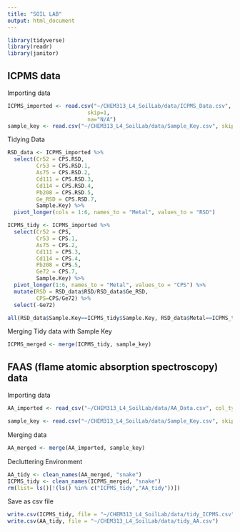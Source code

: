 ```yaml
---
title: "SOIL LAB"
output: html_document
---
```


```r
library(tidyverse)
library(readr)
library(janitor)
```

## ICPMS data

Importing data
```r

ICPMS_imported <- read.csv("~/CHEM313_L4_SoilLab/data/ICPMS_Data.csv",
                         skip=1,
                         na="N/A")
sample_key <- read.csv("~/CHEM313_L4_SoilLab/data/Sample_Key.csv", skip=0)
```


Tidying Data
```r

RSD_data <- ICPMS_imported %>% 
  select(Cr52 = CPS.RSD,
         Cr53 = CPS.RSD.1,
         As75 = CPS.RSD.2,
         Cd111 = CPS.RSD.3,
         Cd114 = CPS.RSD.4,
         Pb208 = CPS.RSD.5,
         Ge_RSD = CPS.RSD.7,
         Sample.Key) %>% 
  pivot_longer(cols = 1:6, names_to = "Metal", values_to = "RSD")

ICPMS_tidy <- ICPMS_imported %>% 
  select(Cr52 = CPS,
         Cr53 = CPS.1,
         As75 = CPS.2,
         Cd111 = CPS.3,
         Cd114 = CPS.4,
         Pb208 = CPS.5,
         Ge72 = CPS.7,
         Sample.Key) %>%
  pivot_longer(1:6, names_to = "Metal", values_to = "CPS") %>%
  mutate(RSD = RSD_data$RSD/RSD_data$Ge_RSD,
         CPS=CPS/Ge72) %>%
  select(-Ge72)

all(RSD_data$Sample.Key==ICPMS_tidy$Sample.Key, RSD_data$Metal==ICPMS_tidy$Metal)
```

Merging Tidy data with Sample Key
```r
ICPMS_merged <- merge(ICPMS_tidy, sample_key)
```

## FAAS (flame atomic absorption spectroscopy) data

Importing data
```r

AA_imported <- read_csv("~/CHEM313_L4_SoilLab/data/AA_Data.csv", col_types = cols(`%RSD` = col_number()), skip = 4, na = "N/A") %>% rename(Sample.Key = "Sample Key")

sample_key <- read.csv("~/CHEM313_L4_SoilLab/data/Sample_Key.csv", skip=0)
```

Merging data
```r
AA_merged <- merge(AA_imported, sample_key)
```

Decluttering Environment
```r
AA_tidy <- clean_names(AA_merged, "snake")
ICPMS_tidy <- clean_names(ICPMS_merged, "snake")
rm(list= ls()[!(ls() %in% c("ICPMS_tidy","AA_tidy"))])
```

Save as csv file
```r
write.csv(ICPMS_tidy, file = "~/CHEM313_L4_SoilLab/data/tidy_ICPMS.csv")
write.csv(AA_tidy, file = "~/CHEM313_L4_SoilLab/data/tidy_AA.csv")
```


